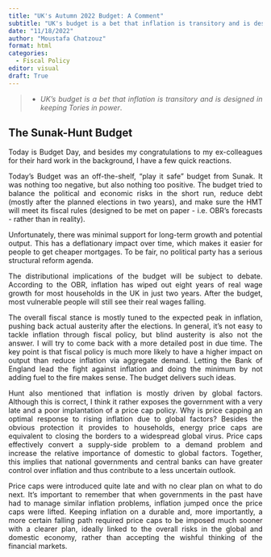 ```yaml
---
title: "UK's Autumn 2022 Budget: A Comment"
subtitle: "UK's budget is a bet that inflation is transitory and is designed in keeping Tories in power"
date: "11/18/2022"
author: "Moustafa Chatzouz"
format: html
categories:
  - Fiscal Policy
editor: visual
draft: True
---
```


<div align="justify">

> -   *UK's budget is a bet that inflation is transitory and is designed in keeping Tories in power*.

## The Sunak-Hunt Budget

Today is Budget Day, and besides my congratulations to my ex-colleagues for their hard work in the background, I have a few quick reactions.

Today's Budget was an off-the-shelf, "play it safe" budget from Sunak. It was nothing too negative, but also nothing too positive. The budget tried to balance the political and economic risks in the short run, reduce debt (mostly after the planned elections in two years), and make sure the HMT will meet its fiscal rules (designed to be met on paper - i.e. OBR's forecasts - rather than in reality).

Unfortunately, there was minimal support for long-term growth and potential output. This has a deflationary impact over time, which makes it easier for people to get cheaper mortgages. To be fair, no political party has a serious structural reform agenda.

The distributional implications of the budget will be subject to debate. According to the OBR, inflation has wiped out eight years of real wage growth for most households in the UK in just two years. After the budget, most vulnerable people will still see their real wages falling.

The overall fiscal stance is mostly tuned to the expected peak in inflation, pushing back actual austerity after the elections. In general, it's not easy to tackle inflation through fiscal policy, but blind austerity is also not the answer. I will try to come back with a more detailed post in due time. The key point is that fiscal policy is much more likely to have a higher impact on output than reduce inflation via aggregate demand. Letting the Bank of England lead the fight against inflation and doing the minimum by not adding fuel to the fire makes sense. The budget delivers such ideas.

Hunt also mentioned that inflation is mostly driven by global factors. Although this is correct, I think it rather exposes the government with a very late and a poor implantation of a price cap policy. Why is price capping an optimal response to rising inflation due to global factors? Besides the obvious protection it provides to households, energy price caps are equivalent to closing the borders to a widespread global virus. Price caps effectively convert a supply-side problem to a demand problem and increase the relative importance of domestic to global factors. Together, this implies that national governments and central banks can have greater control over inflation and thus contribute to a less uncertain outlook.

Price caps were introduced quite late and with no clear plan on what to do next. It's important to remember that when governments in the past have had to manage similar inflation problems, inflation jumped once the price caps were lifted. Keeping inflation on a durable and, more importantly, a more certain falling path required price caps to be imposed much sooner with a clearer plan, ideally linked to the overall risks in the global and domestic economy, rather than accepting the wishful thinking of the financial markets.
